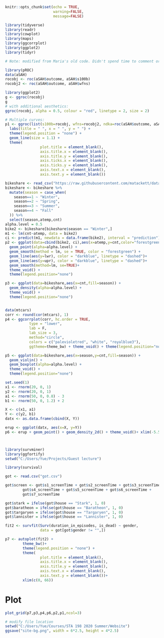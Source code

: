```{r setup, include=FALSE}
knitr::opts_chunk$set(echo = TRUE,
                      warning=FALSE,
                      message=FALSE)
```

```{r load-packages}
library(tidyverse)
library(readr)
library(cowplot)
library(maps)
library(ggcorrplot)
library(ggplot2)
library(tidyr)

# Note: modified from Maria's old code. Didn't spend time to comment or make it pretty!

```



```{r data}

library(pROC)
data(aSAH)
rocobj <- roc(aSAH$outcome, aSAH$s100b)
rocobj2 <- roc(aSAH$outcome, aSAH$wfns)

library(ggplot2)
g <- ggroc(rocobj)
g
# with additional aesthetics:
ggroc(rocobj, alpha = 0.5, colour = "red", linetype = 2, size = 2)

# Multiple curves:
p1 <- ggroc(list(s100b=rocobj, wfns=rocobj2, ndka=roc(aSAH$outcome, aSAH$ndka)))+
  labs(title = " ", x = " ", y = " ") + 
  theme(legend.position = "none") +
  geom_line(size = 1.1) + 
  theme(
                plot.title = element_blank(),
                axis.title.x = element_blank(),
                axis.title.y = element_blank(),
                axis.ticks.x = element_blank(),
                axis.ticks.y = element_blank(),
                axis.text.x = element_blank(),
                axis.text.y = element_blank())

bikeshare <- read_csv("https://raw.githubusercontent.com/matackett/data/master/capital-bikeshare.csv")                          
bikeshare <- bikeshare %>%
  mutate(season = case_when(
    season==1 ~ "Winter",
    season==2 ~ "Spring",
    season==3 ~ "Summer",
    season==4 ~ "Fall"
  )) %>% 
  select(season,atemp,cnt)
alpha.level = 0.5 
bike2 <- bikeshare[bikeshare$season == "Winter",]
m1 <- lm(cnt~atemp, data = bike2)
ci <- predict(m1, newdata = data.frame(bike2), interval = "prediction")
p2 <- ggplot(data=cbind(bike2, ci),aes(x=atemp,y=cnt,color="forestgreen")) +
  geom_point(alpha=alpha.level) +
  geom_smooth(method = lm, se = TRUE, color = "forestgreen") +
  geom_line(aes(y=lwr), color = "darkblue", linetype = "dashed")+
  geom_line(aes(y=upr), color = "darkblue", linetype = "dashed")+
  geom_smooth(method=lm, se=TRUE)+
  theme_void() +
  theme(legend.position="none")

p3 <- ggplot(data=bikeshare,aes(x=cnt,fill=season)) +
  geom_density(alpha=alpha.level) +
  theme_void() +
  theme(legend.position="none")


data(mtcars)
corr <- round(cor(mtcars), 1)
p4 <- ggcorrplot(corr, hc.order = TRUE, 
           type = "lower", 
           lab = F, 
           lab_size = 3, 
           method="circle", 
           colors = c("palevioletred", "white", "royalblue3"), 
           ggtheme=theme_bw) + theme_void() + theme(legend.position="none")

p5 <- ggplot(data=bikeshare,aes(x=season,y=cnt,fill=season)) +
  geom_violin() + 
  geom_boxplot(alpha=alpha.level) +
  theme_void() +
  theme(legend.position="none")

set.seed(1)
x1 <- rnorm(20, 0, 1)
y2 <- rnorm(20, 0, 1)
a1 <- rnorm(50, 0, 0.8) - 3
b1 <- rnorm(50, 0, 1.2) + 2

X <- c(x1, a1)
Y <- c(y2, b1)
datx <- as.data.frame(cbind(X, Y))

erup <- ggplot(datx, aes(x=X, y=Y)) 
p6 <- erup + geom_point() + geom_density_2d() + theme_void()+ xlim(-5.5, 2) + ylim(-2.5, 5)



library(survminer)
library(ggfortify)
setwd("C:/Users/Yue/Projects/Guest lecture")

library(survival)

got <- read.csv("got.csv")

got$screen <- got$s1_screenTime + got$s2_screenTime + got$s3_screenTime + 
        got$s4_screenTime + got$s5_screenTime + got$s6_screenTime +
        got$s7_screenTime

got$stark = ifelse(got$house == "Stark", 1, 0)
got$baratheon = ifelse(got$house == "Baratheon", 1, 0)
got$targaryen = ifelse(got$house == "Targaryen", 1, 0)
got$lannister = ifelse(got$house == "Lannister", 1, 0)

fit2 <- survfit(Surv(duration_in_episodes, is_dead) ~ gender, 
                data = got[got$gender != "",])

p7 <- autoplot(fit2) + 
        theme_bw()+ 
        theme(legend.position = "none") +
        theme(
                plot.title = element_blank(),
                axis.title.x = element_blank(),
                axis.title.y = element_blank(),
                axis.text.x = element_blank(),
                axis.text.y = element_blank())+
        xlim(c(0, 66))
```


# Plot

```{r plots}

plot_grid(p7,p3,p4,p6,p2,p1,ncol=3)
```

```{r save-plot}
# modify file location
setwd("C:/Users/Yue/Courses/STA 198 2020 Summer/Website")
ggsave("site-bg.png", width = 6*2.5, height = 4*2.5)
```





  